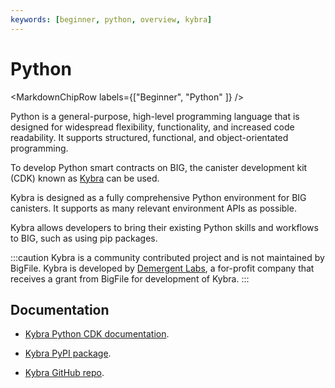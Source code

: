 ```yaml
---
keywords: [beginner, python, overview, kybra]
---
```



# Python

<MarkdownChipRow labels={["Beginner", "Python" ]} />

Python is a general-purpose, high-level programming language that is designed for widespread flexibility, functionality, and increased code readability. It supports structured, functional, and object-orientated programming.

To develop Python smart contracts on BIG, the canister development kit (CDK) known as [Kybra](https://demergent-labs.github.io/kybra/kybra.html) can be used.

Kybra is designed as a fully comprehensive Python environment for BIG canisters. It supports as many relevant environment APIs as possible.

Kybra allows developers to bring their existing Python skills and workflows to BIG, such as using pip packages.

:::caution
Kybra is a community contributed project and is not maintained by BigFile. Kybra is developed by [Demergent Labs](https://github.com/demergent-labs), a for-profit company that receives a grant from BigFile for development of Kybra.
:::

## Documentation

- [Kybra Python CDK documentation](https://demergent-labs.github.io/kybra/).

- [Kybra PyPI package](https://pypi.org/project/kybra/).

- [Kybra GitHub repo](https://github.com/demergent-labs/kybra).
